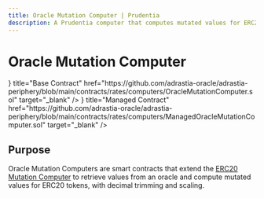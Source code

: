 ```yaml
---
title: Oracle Mutation Computer | Prudentia
description: A Prudentia computer that computes mutated values for ERC20 tokens with decimal scaling, sourced from an oracle.
---
```



# Oracle Mutation Computer

<Cards>
  <Cards.Card
    icon={<GitHubIcon />}
    title="Base Contract"
    href="https://github.com/adrastia-oracle/adrastia-periphery/blob/main/contracts/rates/computers/OracleMutationComputer.sol"
    target="_blank"
  />
  <Cards.Card
    icon={<GitHubIcon />}
    title="Managed Contract"
    href="https://github.com/adrastia-oracle/adrastia-periphery/blob/main/contracts/rates/computers/ManagedOracleMutationComputer.sol"
    target="_blank"
  />
</Cards>

## Purpose

Oracle Mutation Computers are smart contracts that extend the [ERC20 Mutation Computer](./erc20-mutation-computer) to retrieve values from an oracle and compute mutated values for ERC20 tokens, with decimal trimming and scaling.

